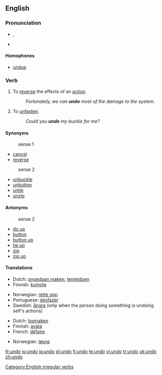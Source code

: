 ==English==

===Pronunciation===
*{{IPA|/ʌnˈduː/}}, {{SAMPA|/Vn"du:/}}
*{{rhymes|uː}}

====Homophones====
*[[undue]]

===Verb===
{{en-verb|undoes|undoing|undid|undone}}

# To [[reverse]] the effects of an [[action]].
#: ''Fortunately, we can '''undo''' most of the damage to the system.''
# To [[unfasten]].
#: ''Could you '''undo''' my buckle for me?''

====Synonyms====
:sense 1
*[[cancel]]
*[[reverse]]

:sense 2
*[[unbuckle]]
*[[unbutton]]
*[[untie]]
*[[unzip]]

====Antonyms====
:sense 2
*[[do up]]
*[[button]]
*[[button up]]
*[[tie up]]
*[[zip]]
*[[zip up]]

====Translations====
{{trans-top|to reverse}}
*Dutch: [[ongedaan maken]], [[tenietdoen]]
*Finnish: [[kumota]]
{{trans-mid}}
*Norwegian: [[rette opp]]
*Portuguese: [[desfazer]]
*Swedish: [[ångra]] (only when the person doing something is undoing self's actions)
{{trans-bottom}}

{{trans-top|to unfasten}}
*Dutch: [[losmaken]]
*Finnish: [[avata]]
*French: [[défaire]]
{{trans-mid}}
*Norwegian: [[løsne]]
{{trans-bottom}}

[[Category:English irregular verbs]]

[[fr:undo]]
[[io:undo]]
[[ja:undo]]
[[pl:undo]]
[[fi:undo]]
[[te:undo]]
[[vi:undo]]
[[tr:undo]]
[[uk:undo]]
[[zh:undo]]